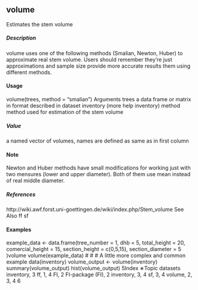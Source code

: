 ## volume
Estimates the stem volume

##### Description
volume uses one of the following methods (Smalian, Newton, Huber) to approximate real stem
volume. Users should remember they’re just approximations and sample size provide more accurate
results them using different methods.

#### Usage
volume(trees, method = "smalian")
Arguments
trees a data frame or matrix in format described in dataset inventory (more help
inventory)
method method used for estimation of the stem volume

##### Value
a named vector of volumes, names are defined as same as in first column

#### Note
Newton and Huber methods have small modifications for working just with two mensures (lower
and upper diameter). Both of them use mean instead of real middle diameter.

##### References
http://wiki.awf.forst.uni-goettingen.de/wiki/index.php/Stem_volume
See Also
ff sf

#### Examples

example_data <- data.frame(tree_number = 1,
dhb = 5,
total_height = 20,
comercial_height = 15,
section_height = c(0,5,15),
section_diameter = 5
)volume
volume(example_data)
#
#
# A little more complex and common example
data(inventory)
volume_output <- volume(inventory)
summary(volume_output)
hist(volume_output)
5Index
∗Topic datasets
inventory, 3
ff, 1, 4
FI, 2
FI-package (FI), 2
inventory, 3, 4
sf, 3, 4
volume, 2, 3, 4
6
